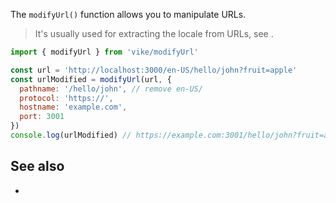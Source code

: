 
The `modifyUrl()` function allows you to manipulate URLs.

> It's usually used for extracting the locale from URLs, see <Link href="/i18n" />.

```js
import { modifyUrl } from 'vike/modifyUrl'

const url = 'http://localhost:3000/en-US/hello/john?fruit=apple'
const urlModified = modifyUrl(url, {
  pathname: '/hello/john', // remove en-US/
  protocol: 'https://',
  hostname: 'example.com',
  port: 3001
})
console.log(urlModified) // https://example.com:3001/hello/john?fruit=apple
```


## See also

- <Link href="/i18n" />
